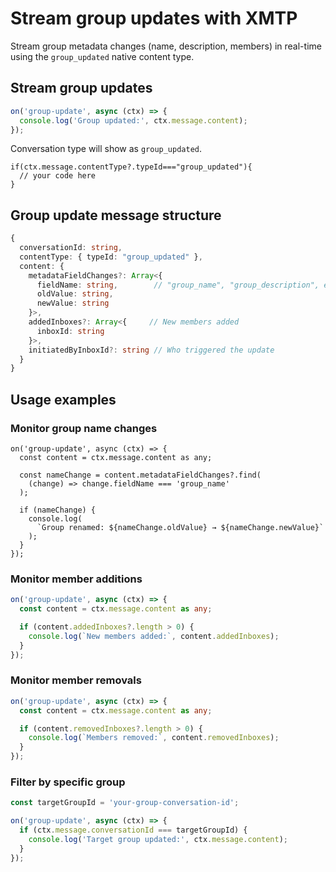 # Stream group updates with XMTP

Stream group metadata changes (name, description, members) in real-time using the `group_updated` native content type.

## Stream group updates

```typescript
on('group-update', async (ctx) => {
  console.log('Group updated:', ctx.message.content);
});
```

Conversation type will show as `group_updated`.

```tsx
if(ctx.message.contentType?.typeId==="group_updated"){
  // your code here
}
```

## Group update message structure

```typescript
{
  conversationId: string,
  contentType: { typeId: "group_updated" },
  content: {
    metadataFieldChanges?: Array<{
      fieldName: string,        // "group_name", "group_description", etc.
      oldValue: string,
      newValue: string
    }>,
    addedInboxes?: Array<{     // New members added
      inboxId: string
    }>,
    initiatedByInboxId?: string // Who triggered the update
  }
}
```

## Usage examples

### Monitor group name changes

```tsx
on('group-update', async (ctx) => {
  const content = ctx.message.content as any;

  const nameChange = content.metadataFieldChanges?.find(
    (change) => change.fieldName === 'group_name'
  );

  if (nameChange) {
    console.log(
      `Group renamed: ${nameChange.oldValue} → ${nameChange.newValue}`
    );
  }
});
```

### Monitor member additions

```typescript
on('group-update', async (ctx) => {
  const content = ctx.message.content as any;

  if (content.addedInboxes?.length > 0) {
    console.log(`New members added:`, content.addedInboxes);
  }
});
```

### Monitor member removals

```typescript
on('group-update', async (ctx) => {
  const content = ctx.message.content as any;

  if (content.removedInboxes?.length > 0) {
    console.log(`Members removed:`, content.removedInboxes);
  }
});
```

### Filter by specific group

```typescript
const targetGroupId = 'your-group-conversation-id';

on('group-update', async (ctx) => {
  if (ctx.message.conversationId === targetGroupId) {
    console.log('Target group updated:', ctx.message.content);
  }
});
```
